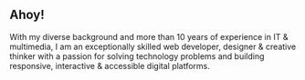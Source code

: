 ## Ahoy!

With my diverse background and more than 10 years of experience in IT & multimedia, I am an exceptionally
skilled web developer, designer & creative thinker with a passion for solving technology problems and building responsive, interactive & accessible digital platforms.
